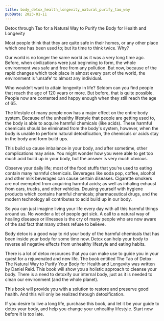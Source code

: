 ```yaml
---
title: body_detox_health_longevity_natural_purify_tao_way
pubDate: 2023-01-11
---
```


Detox through Tao for a Natural Way to Purify the Body for Health and Longevity


Most people think that they are quite safe in their homes, or any other place which one has been used to; but its time to think twice. Why?

Our world is no longer the same world as it was a very long time ago. Before, when civilizations were just beginning to form, the whole environment was safe and free from any pollution. But now, because of the rapid changes which took place in almost every part of the world, the environment is 'unsafe' to almost any individual.

Who wouldn’t want to attain longevity in life? Seldom can you find people that reach the age of 120 years or more. But before, that is quite possible. People now are contented and happy enough when they still reach the age of 65. 

The lifestyle of many people now has a major effect on the entire body system. Because of the unhealthy lifestyle that people are getting used to, the body is able to acquire harmful chemicals (like acids). These harmful chemicals should be eliminated from the body's system, however, when the body is unable to perform natural detoxification, the chemicals or acids stay in the body and form build ups.

This build up cause imbalance in your body, and after sometime, other complications may arise. You might wonder how you were able to get too much acid build up in your body, but the answer is very much obvious.

Observe your daily life; most of the food stuffs that you're used to eating contain many harmful chemicals. Beverages like soda pop, coffee, alcohol and other milk beverages can cause certain diseases. Cigarette smokers are not exempted from acquiring harmful acids; as well as inhaling exhaust from cars, trucks, and other vehicles. Dousing yourself with hygiene products which contains harmful chemicals; pharmaceutical drugs, and the modern technology all contributes to acid build up in our body.

So you can just imagine living your life every day with all this harmful things around us. No wonder a lot of people get sick. A call to a natural way of healing diseases or illnesses is the cry of many people who are now aware of the sad fact that many others refuse to believe.

Body detox is a good way to rid your body of the harmful chemicals that has been inside your body for some time now. Detox can help your body to reverse all negative effects from unhealthy lifestyle and eating habits.

There is a lot of detox resources that you can make use to guide you in your quest for a rejuvenated and new life. The book entitled The Tao of Detox: The Natural Way to Purify Your Body for Health and Longevity was written by Daniel Reid. This book will show you a holistic approach to cleanse your body. There is a need to detoxify our internal body, just as it is needed to clean our environment (and the whole planet).

This book will provide you with a solution to restore and preserve good health. And this will only be realized through detoxification.

If you desire to live a long life, purchase this book, and let it be your guide to detox your body, and help you change your unhealthy lifestyle. Start now before it is too late.